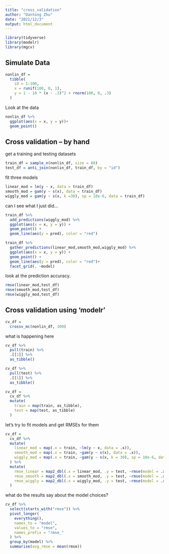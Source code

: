 ```yaml
---
title: "cross_validation"
author: "Dantong Zhu"
date: "2021/12/3"
output: html_document
---
```


```r
library(tidyverse)
library(modelr)
library(mgcv)
```

## Simulate Data

```r
nonlin_df = 
  tibble(
    id = 1:100,
    x = runif(100, 0, 1),
    y = 1 - 10 * (x - .3)^2 + rnorm(100, 0, .3)
  )
```
 
 Look at the data
 
```r
nonlin_df %>% 
  ggplot(aes(x = x, y = y))+
  geom_point()
```
 
## Cross validation --  by hand

get a training and testing datasets
```r
train_df = sample_n(nonlin_df, size = 80)
test_df = anti_join(nonlin_df, train_df, by = "id")
```

fit three models

```r
linear_mod = lm(y ~ x, data = train_df)
smooth_mod = gam(y ~ s(x), data = train_df)
wiggly_mod = gam(y ~ s(x, k =30), sp = 10e-6, data = train_df) 
```

can I see what I just did...
```r
train_df %>% 
  add_predictions(wiggly_mod) %>% 
  ggplot(aes(x = x, y = y)) +
  geom_point() + 
  geom_line(aes(y = pred), color = "red")
```

```r
train_df %>% 
  gather_predictions(linear_mod,smooth_mod,wiggly_mod) %>% 
  ggplot(aes(x = x, y = y)) +
  geom_point() + 
  geom_line(aes(y = pred), color = "red")+
  facet_grid(. ~model)
```

look at the prediction accuracy.

```r
rmse(linear_mod,test_df)
rmse(smooth_mod,test_df)
rmse(wiggly_mod,test_df)
```

## Cross validation using 'modelr'
```r
cv_df = 
  crossv_mc(nonlin_df, 100)
```

what is happening here

```r
cv_df %>% 
  pull(train) %>% 
  .[[1]] %>% 
  as_tibble()

cv_df %>% 
  pull(test) %>% 
  .[[1]] %>% 
  as_tibble()
```

```r
cv_df = 
  cv_df %>%
  mutate(
    train = map(train, as_tibble),
    test = map(test, as_tibble)
  )
```

let's try to fit models and get RMSEs for them

```r
cv_df = 
  cv_df %>% 
  mutate(
    linear_mod = map(.x = train, ~lm(y ~ x, data = .x)),
    smooth_mod = map(.x = train, ~gam(y ~ s(x), data = .x)),
    wiggly_mod = map(.x = train, ~gam(y ~ s(x, k = 30), sp = 10e-6, data = .x))
  ) %>% 
  mutate(
    rmse_linear = map2_dbl(.x = linear_mod, .y = test, ~rmse(model = .x, data = .y)),
    rmse_smooth = map2_dbl(.x = smooth_mod, .y = test, ~rmse(model = .x, data = .y)),
    rmse_wiggly = map2_dbl(.x = wiggly_mod, .y = test, ~rmse(model = .x, data = .y))
  )
```

what do the results say about the model choices?
```r
cv_df %>% 
  select(starts_with("rmse")) %>% 
  pivot_longer(
    everything(),
    names_to = "model",
    values_to = "rmse",
    names_prefix = "rmse_"
  ) %>% 
  group_by(model) %>% 
  summarise(avg_rmse = mean(rmse))
```



